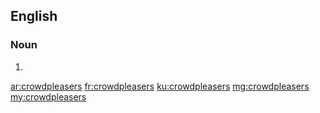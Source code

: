 ==English==

===Noun===
{{head|en|plural}}

# {{plural of|crowdpleaser|lang=en}}

[[ar:crowdpleasers]]
[[fr:crowdpleasers]]
[[ku:crowdpleasers]]
[[mg:crowdpleasers]]
[[my:crowdpleasers]]